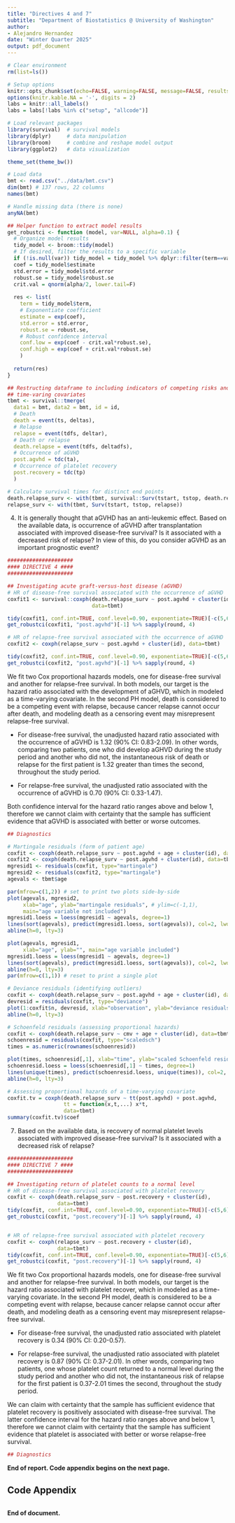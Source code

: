 ```yaml
---
title: "Directives 4 and 7"
subtitle: "Department of Biostatistics @ University of Washington"
author:
- Alejandro Hernandez
date: "Winter Quarter 2025"
output: pdf_document
---
```


```r
# Clear environment
rm(list=ls())

# Setup options
knitr::opts_chunk$set(echo=FALSE, warning=FALSE, message=FALSE, results='hide')
options(knitr.kable.NA = '-', digits = 2)
labs = knitr::all_labels()
labs = labs[!labs %in% c("setup", "allcode")]
```

```r
# Load relevant packages
library(survival)  # survival models
library(dplyr)     # data manipulation
library(broom)     # combine and reshape model output
library(ggplot2)   # data visualization

theme_set(theme_bw())

# Load data
bmt <- read.csv("../data/bmt.csv")
dim(bmt) # 137 rows, 22 columns
names(bmt)

# Handle missing data (there is none)
anyNA(bmt)

```

```r
## Helper function to extract model results
get_robustci <- function (model, var=NULL, alpha=0.1) {
  # Organize model results
  tidy_model <- broom::tidy(model)
  # If desired, filter the results to a specific variable
  if (!is.null(var)) tidy_model = tidy_model %>% dplyr::filter(term==var)
  coef = tidy_model$estimate
  std.error = tidy_model$std.error
  robust.se = tidy_model$robust.se
  crit.val = qnorm(alpha/2, lower.tail=F)
  
  res <- list(
    term = tidy_model$term,
    # Exponentiate coefficient
    estimate = exp(coef), 
    std.error = std.error,
    robust.se = robust.se,
    # Robust confidence interval
    conf.low = exp(coef - crit.val*robust.se), 
    conf.high = exp(coef + crit.val*robust.se)
    )
  
  return(res)
}

```

```r
## Restructing dataframe to including indicators of competing risks and
## time-varing covariates
tbmt <- survival::tmerge(
  data1 = bmt, data2 = bmt, id = id,
  # Death
  death = event(ts, deltas),
  # Relapse
  relapse = event(tdfs, deltar),
  # Death or relapse
  death.relapse = event(tdfs, deltadfs),  
  # Occurrence of aGVHD
  post.agvhd = tdc(ta),
  # Occurrence of platelet recovery
  post.recovery = tdc(tp)
  )

# Calculate survival times for distinct end points
death.relapse_surv <- with(tbmt, survival::Surv(tstart, tstop, death.relapse))
relapse_surv <- with(tbmt, Surv(tstart, tstop, relapse))

```

4. It is generally thought that aGVHD has an anti-leukemic effect. Based on the available data, is occurrence of aGVHD after transplantation associated with improved disease-free survival? Is it associated with a decreased risk of relapse? In view of this, do you consider aGVHD as an important prognostic event?

```r
#####################
#### DIRECTIVE 4 ####
#####################

## Investigating acute graft-versus-host disease (aGVHD)
# HR of disease-free survival associated with the occurrence of aGVHD 
coxfit1 <- survival::coxph(death.relapse_surv ~ post.agvhd + cluster(id),
                           data=tbmt)

tidy(coxfit1, conf.int=TRUE, conf.level=0.90, exponentiate=TRUE)[-c(5,6)]
get_robustci(coxfit1, "post.agvhd")[-1] %>% sapply(round, 4)

# HR of relapse-free survival associated with the occurrence of aGVHD 
coxfit2 <- coxph(relapse_surv ~ post.agvhd + cluster(id), data=tbmt)

tidy(coxfit2, conf.int=TRUE, conf.level=0.90, exponentiate=TRUE)[-c(5,6)]
get_robustci(coxfit2, "post.agvhd")[-1] %>% sapply(round, 4)

```

We fit two Cox proportional hazards models, one for disease-free survival and another for relapse-free survival. In both models, our target is the hazard ratio associated with the development of aGHVD, which in modeled as a time-varying covariate. In the second PH model, death is considered to be a competing event with relapse, because cancer relapse cannot occur after death, and modeling death as a censoring event may misrepresent relapse-free survival.

-   For disease-free survival, the unadjusted hazard ratio associated with the occurrence of aGVHD is 1.32 (90% CI: 0.83-2.09). In other words, comparing two patients, one who did develop aGHVD during the study period and another who did not, the instantaneous risk of death or relapse for the first patient is 1.32 greater than times the second, throughout the study period. 

-   For relapse-free survival, the unadjusted ratio associated with the occurrence of aGVHD is 0.70 (90% CI: 0.33-1.47).

Both confidence interval for the hazard ratio ranges above and below 1, therefore we cannot claim with certainty that the sample has sufficient evidence that aGVHD is associated with better or worse outcomes.

```r
## Diagnostics

# Martingale residuals (form of patient age)
coxfit <- coxph(death.relapse_surv ~ post.agvhd + age + cluster(id), data=tbmt)
coxfit2 <- coxph(death.relapse_surv ~ post.agvhd + cluster(id), data=tbmt)
mgresid1 <- residuals(coxfit, type="martingale")
mgresid2 <- residuals(coxfit2, type="martingale")
agevals <- tbmt$age

par(mfrow=c(1,2)) # set to print two plots side-by-side
plot(agevals, mgresid2,
     xlab="age", ylab="martingale residuals", # ylim=c(-1,1),
     main="age variable not included")
mgresid1.loess = loess(mgresid1 ~ agevals, degree=1)
lines(sort(agevals), predict(mgresid1.loess, sort(agevals)), col=2, lwd=2)
abline(h=0, lty=3)

plot(agevals, mgresid1,
     xlab="age", ylab="", main="age variable included")
mgresid1.loess = loess(mgresid1 ~ agevals, degree=1)
lines(sort(agevals), predict(mgresid1.loess, sort(agevals)), col=2, lwd=2)
abline(h=0, lty=3)
par(mfrow=c(1,1)) # reset to print a single plot

# Deviance residuals (identifying outliers)
coxfit <- coxph(death.relapse_surv ~ post.agvhd + age + cluster(id), data=tbmt)
devresid = residuals(coxfit, type="deviance")
plot(1:coxfit$n, devresid, xlab="observation", ylab="deviance residuals")
abline(h=0, lty=3)

# Schoenfeld residuals (assessing proportional hazards)
coxfit <- coxph(death.relapse_surv ~ cmv + age + cluster(id), data=tbmt)
schoenresid = residuals(coxfit, type="scaledsch")
times = as.numeric(rownames(schoenresid))

plot(times, schoenresid[,1], xlab="time", ylab="scaled Schoenfeld residuals")
schoenresid.loess = loess(schoenresid[,1] ~ times, degree=1)
lines(unique(times), predict(schoenresid.loess, unique(times)), col=2, lwd=2)
abline(h=0, lty=3)

# Assessing proportional hazards of a time-varying covariate
coxfit.tv = coxph(death.relapse_surv ~ tt(post.agvhd) + post.agvhd, 
                  tt = function(x,t,...) x*t,
                  data=tbmt)
summary(coxfit.tv)$coef

```

7. Based on the available data, is recovery of normal platelet levels associated with improved disease-free survival? Is it associated with a decreased risk of relapse?

```r
#####################
#### DIRECTIVE 7 ####
#####################

## Investigating return of platelet counts to a normal level
# HR of disease-free survival associated with platelet recovery
coxfit <- coxph(death.relapse_surv ~ post.recovery + cluster(id),
                data=tbmt)
tidy(coxfit, conf.int=TRUE, conf.level=0.90, exponentiate=TRUE)[-c(5,6)]
get_robustci(coxfit, "post.recovery")[-1] %>% sapply(round, 4)


# HR of relapse-free survival associated with platelet recovery
coxfit <- coxph(relapse_surv ~ post.recovery + cluster(id),
                data=tbmt)
tidy(coxfit, conf.int=TRUE, conf.level=0.90, exponentiate=TRUE)[-c(5,6)]
get_robustci(coxfit, "post.recovery")[-1] %>% sapply(round, 4)

```

We fit two Cox proportional hazards models, one for disease-free survival and another for relapse-free survival. In both models, our target is the hazard ratio associated with platelet recover, which in modeled as a time-varying covariate. In the second PH model, death is considered to be a competing event with relapse, because cancer relapse cannot occur after death, and modeling death as a censoring event may misrepresent relapse-free survival.

-   For disease-free survival, the unadjusted ratio associated with platelet recovery is 0.34 (90% CI: 0.20-0.57).

-   For relapse-free survival, the unadjusted ratio associated with platelet recovery is 0.87 (90% CI: 0.37-2.01). In other words, comparing two patients, one whose platelet count returned to a normal level during the study period and another who did not, the instantaneous risk of relapse for the first patient is 0.37-2.01 times the second, throughout the study period.

We can claim with certainty that the sample has sufficient evidence that platelet recovery is positively associated with disease-free survival. The latter confidence interval for the hazard ratio ranges above and below 1, therefore we cannot claim with certainty that the sample has sufficient evidence that platelet is associated with better or worse relapse-free survival.

```r
## Diagnostics


```

**End of report. Code appendix begins on the next page.**

\pagebreak

## Code Appendix

```r
```

**End of document.**